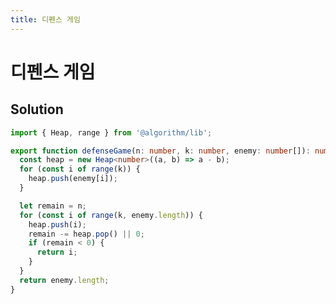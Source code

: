```yaml
---
title: 디펜스 게임
---
```


# 디펜스 게임

## Solution

```typescript filename="solution.ts" copy
import { Heap, range } from '@algorithm/lib';

export function defenseGame(n: number, k: number, enemy: number[]): number {
  const heap = new Heap<number>((a, b) => a - b);
  for (const i of range(k)) {
    heap.push(enemy[i]);
  }

  let remain = n;
  for (const i of range(k, enemy.length)) {
    heap.push(i);
    remain -= heap.pop() || 0;
    if (remain < 0) {
      return i;
    }
  }
  return enemy.length;
}
```

<ProblemLink
  codingSite="programmers"
  href="https://school.programmers.co.kr/learn/courses/30/lessons/142085"
  title="디펜스 게임"
/>
